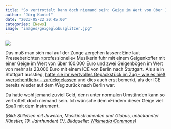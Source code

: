 ```yaml
---
title: "So vertrottelt kann doch niemand sein: Geige im Wert von über 100.000 Euro im Zug vergessen"
author: "Jörg Kantel"
date: "2023-05-22 20:45:00"
categories: [News]
image: "images/geigeglobusglitzer.jpg"
---
```


[![](images/geigeglobusglitzer-b.jpg)](https://upload.wikimedia.org/wikipedia/commons/9/9e/Still_life_with_jewels_violin_globe_and_book.jpg)

Das muß man sich mal auf der Zunge zergehen lassen: Eine laut Presseberichten »professionelle« Musikerin fuhr mit einem Geigenkoffer mit einer Geige im Wert von über 100.000 Euro und zwei Geigenbögen im Wert von mehr als 23.000 Euro mit einem ICE von Berlin nach Stuttgart. Als sie in Stuttgart ausstieg, [hatte sie ihr wertvolles Gepäckstück im Zug -- wie es hieß »versehentlich« -- zurückgelassen](https://www.rbb24.de/panorama/beitrag/2023/05/berlin-geige-zug-ice-gestohlen-polizei-zeugen.html) und dies auch erst bemerkt, als der ICE bereits wieder auf dem Weg zurück nach Berlin war.

Da hatte wohl jemand zuviel Geld, denn unter normalen Umständen kann so vertrottelt doch niemand sein. Ich wünsche dem »Finder« dieser Geige viel Spaß mit dem Instrument.

*(Bild: Stilleben mit Juwelen, Musikinstrumenten und Globus, unbekannter Künstler, 19.&nbsp;Jahrhundert (?), Bildquelle: [Wikimedia Commons](https://commons.wikimedia.org/wiki/File:Still_life_with_jewels_violin_globe_and_book.jpg))*